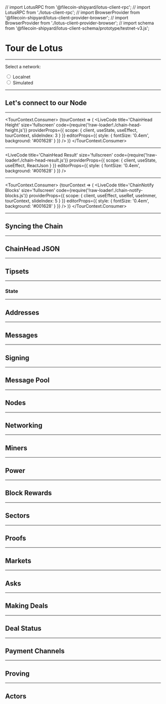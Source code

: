 // import LotusRPC from '@filecoin-shipyard/lotus-client-rpc';
// import LotusRPC from './lotus-client-rpc';
// import BrowserProvider from '@filecoin-shipyard/lotus-client-provider-browser';
// import BrowserProvider from './lotus-client-provider-browser';
// import schema from '@filecoin-shipyard/lotus-client-schema/prototype/testnet-v3.js';

<Head>
  <title>Tour de Lotus</title>
</Head>

# Tour de Lotus

---

Select a network:

<div>
  <input type='radio' name='net' value='localnet' defaultChecked={true} />
  Localnet
</div>
<div>
  <input type='radio' name='net' value='simulated' />
  Simulated
</div>

---

## Let's connect to our Node

---

<TourContext.Consumer>
  {tourContext => (
    <LiveCode
      title='ChainHead Height'
      size='fullscreen'
      code={require('!raw-loader!./chain-head-height.js')}
      providerProps={{
        scope: {
          client,
          useState,
          useEffect,
          tourContext,
          slideIndex: 3
        }
      }}
      editorProps={{ style: { fontSize: '0.4em', background: '#001628' } }}
    />
  )}
</TourContext.Consumer>

---

<LiveCode
  title='ChainHead Result'
  size='fullscreen'
  code={require('!raw-loader!./chain-head-result.js')}
  providerProps={{
    scope: {
      client,
      useState,
      useEffect,
      ReactJson
    }
  }}
  editorProps={{ style: { fontSize: '0.4em', background: '#001628' } }}
/>

---

<TourContext.Consumer>
  {tourContext => (
    <LiveCode
      title='ChainNotify Blocks'
      size='fullscreen'
      code={require('!raw-loader!./chain-notify-blocks.js')}
      providerProps={{
        scope: {
          client,
          useEffect,
          useRef,
          useImmer,
          tourContext,
          slideIndex: 5
        }
      }}
      editorProps={{ style: { fontSize: '0.4em', background: '#001628' } }}
    />
  )}
</TourContext.Consumer>

---

## Syncing the Chain

---

## ChainHead JSON

---

## Tipsets

---

### State

---

## Addresses

---

## Messages

---

## Signing

---

## Message Pool

---

## Nodes

---

## Networking

---

## Miners

---

## Power

---

## Block Rewards

---

## Sectors

---

## Proofs

---

## Markets

---

## Asks

---

## Making Deals

---

## Deal Status

---

## Payment Channels

---

## Proving

---

## Actors
